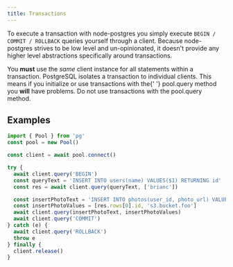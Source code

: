 ```yaml
---
title: Transactions
---
```



To execute a transaction with node-postgres you simply execute `BEGIN / COMMIT / ROLLBACK` queries yourself through a client. Because node-postgres strives to be low level and un-opinionated, it doesn't provide any higher level abstractions specifically around transactions.

<Alert>
  You <strong>must</strong> use the <em>same</em> client instance for all statements within a transaction. PostgreSQL
  isolates a transaction to individual clients. This means if you initialize or use transactions with the{' '}
  <span className="code">pool.query</span> method you <strong>will</strong> have problems. Do not use transactions with
  the <span className="code">pool.query</span> method.
</Alert>

## Examples

```js
import { Pool } from 'pg'
const pool = new Pool()

const client = await pool.connect()

try {
  await client.query('BEGIN')
  const queryText = 'INSERT INTO users(name) VALUES($1) RETURNING id'
  const res = await client.query(queryText, ['brianc'])

  const insertPhotoText = 'INSERT INTO photos(user_id, photo_url) VALUES ($1, $2)'
  const insertPhotoValues = [res.rows[0].id, 's3.bucket.foo']
  await client.query(insertPhotoText, insertPhotoValues)
  await client.query('COMMIT')
} catch (e) {
  await client.query('ROLLBACK')
  throw e
} finally {
  client.release()
}
```

